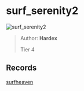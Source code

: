 
# surf_serenity2

![surf_serenity2](https://raw.githubusercontent.com/Sayt123/SurfMapPics/Maps-and-bonuses/csgo/surf_serenity2.jpg)

> Author: **Hardex**
>
> Tier 4

## Records

[surfheaven](https://surfheaven.eu/map/surf_serenity2)
